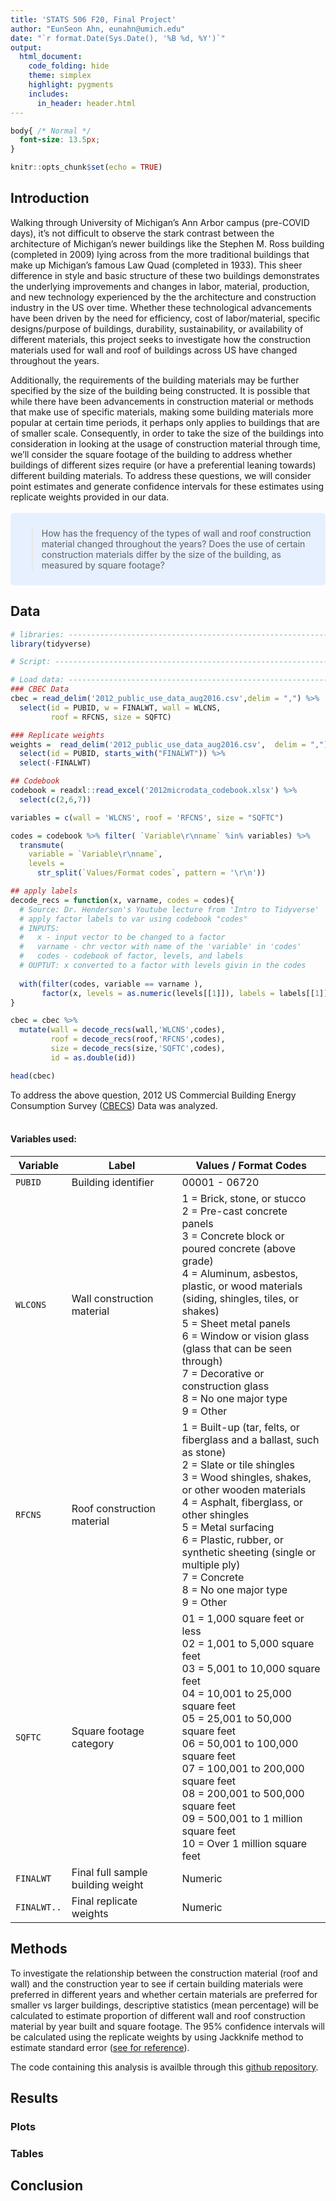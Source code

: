 ```yaml
---
title: 'STATS 506 F20, Final Project'
author: "EunSeon Ahn, eunahn@umich.edu"
date: "`r format.Date(Sys.Date(), '%B %d, %Y')`"
output: 
  html_document:
    code_folding: hide
    theme: simplex
    highlight: pygments
    includes:
      in_header: header.html
---
```


```css
body{ /* Normal */
  font-size: 13.5px;
}
```

```r
knitr::opts_chunk$set(echo = TRUE)
```

<!-- Your report should be approximately two pages in length if printed and no more than 3 pages long. You should included at least 1 but no more than 3 tabular or graphical elements. The word count for the report should be between 200 and 600 words. -->

## Introduction 
<!-- Introduction: Approximately 2-3 paragraphs explaining what your question is, why it is interesting, and ending with a high level description of the analysis you did (not the results) -->

Walking through University of Michigan's Ann Arbor campus (pre-COVID days), it's not difficult to observe the stark contrast between the architecture of Michigan's newer buildings like the Stephen M. Ross building (completed in 2009) lying across from the more traditional buildings that make up Michigan's famous Law Quad (completed in 1933). This sheer difference in style and basic structure of these two buildings demonstrates the underlying improvements and changes in labor, material, production, and new technology experienced by the the architecture and construction industry in the US over time. Whether these technological advancements have been driven by the need for efficiency, cost of labor/material, specific designs/purpose of buildings, durability, sustainability, or availability of different materials, this project seeks to investigate how the construction materials used for wall and roof of buildings across US have changed throughout the years. 

Additionally, the requirements of the building materials may be further specified by the size of the building being constructed. It is possible that while there have been advancements in construction material or methods that make use of specific materials, making some building materials more popular at certain time periods, it perhaps only applies to buildings that are of smaller scale. Consequently, in order to take the size of the buildings into consideration in looking at the usage of construction material through time, we'll consider the square footage of the building to address whether buildings of different sizes require (or have a preferential leaning towards) different building materials. To address these questions, we will consider point estimates and generate confidence intervals for these estimates using replicate weights provided in our data.
<br><br>
<style>
div.blue { background-color:#e6f0ff; border-radius: 5px; padding: 10px;}
</style>
<div class = "blue">
>How has the frequency of the types of wall and roof construction material changed throughout the years? Does the use of certain construction materials differ by the size of the building, as measured by square footage?
</div>

## Data 

```r
# libraries: ------------------------------------------------------------------
library(tidyverse)

# Script: ---------------------------------------------------------------------

# Load data: ------------------------------------------------------------------
### CBEC Data
cbec = read_delim('2012_public_use_data_aug2016.csv',delim = ",") %>%
  select(id = PUBID, w = FINALWT, wall = WLCNS, 
         roof = RFCNS, size = SQFTC)

### Replicate weights
weights =  read_delim('2012_public_use_data_aug2016.csv',  delim = ",") %>% 
  select(id = PUBID, starts_with("FINALWT")) %>% 
  select(-FINALWT)

## Codebook
codebook = readxl::read_excel('2012microdata_codebook.xlsx') %>% 
  select(c(2,6,7)) 

variables = c(wall = 'WLCNS', roof = 'RFCNS', size = "SQFTC")

codes = codebook %>% filter( `Variable\r\nname` %in% variables) %>%
  transmute(
    variable = `Variable\r\nname`,
    levels =
      str_split(`Values/Format codes`, pattern = '\r\n'))

## apply labels
decode_recs = function(x, varname, codes = codes){
  # Source: Dr. Henderson's Youtube lecture from 'Intro to Tidyverse'
  # apply factor labels to var using codebook "codes"
  # INPUTS: 
  #   x - input vector to be changed to a factor
  #   varname - chr vector with name of the 'variable' in 'codes'
  #   codes - codebook of factor, levels, and labels
  # OUPTUT: x converted to a factor with levels givin in the codes 
  
  with(filter(codes, variable == varname ), 
       factor(x, levels = as.numeric(levels[[1]]), labels = labels[[1]]))
}

cbec = cbec %>%
  mutate(wall = decode_recs(wall,'WLCNS',codes),
         roof = decode_recs(roof,'RFCNS',codes),
         size = decode_recs(size,'SQFTC',codes),
         id = as.double(id))

head(cbec)
```

To address the above question, 2012 US Commercial Building Energy Consumption Survey ([CBECS](https://www.eia.gov/consumption/commercial/data/2012/index.php?view=microdata)) Data was analyzed.  
<br>

#### Variables used:   

|  Variable  | Label | Values / Format Codes | 
| ------------ | -------------------------|---------------------------------- |
|`PUBID`| Building identifier | 00001 - 06720 |
| `WLCONS` | Wall construction material | 1 = Brick, stone, or stucco<br>2 = Pre-cast concrete panels<br>3 = Concrete block or poured concrete (above grade)<br>4 = Aluminum, asbestos, plastic, or wood materials (siding, shingles, tiles, or shakes)<br>5 = Sheet metal panels<br>6 = Window or vision glass (glass that can be seen through)<br>7 = Decorative or construction glass<br>8 = No one major type<br>9 = Other|
| `RFCNS`  | Roof construction material | 1 = Built-up (tar, felts, or fiberglass and a ballast, such as stone)<br>2 = Slate or tile shingles<br>3 = Wood shingles, shakes, or other wooden materials<br>4 = Asphalt, fiberglass, or other shingles<br>5 = Metal surfacing<br>6 = Plastic, rubber, or synthetic sheeting (single or multiple ply)<br>7 = Concrete<br>8 = No one major type<br>9 = Other|
| `SQFTC`    | Square footage category | 01 = 1,000 square feet or less <br>02 = 1,001 to 5,000 square feet <br>03 = 5,001 to 10,000 square feet<br>04 = 10,001 to 25,000 square feet<br>05 = 25,001 to 50,000 square feet<br>06 = 50,001 to 100,000 square feet <br>07 = 100,001 to 200,000 square feet<br>08 = 200,001 to 500,000 square feet<br>09 = 500,001 to 1 million square feet<br>10 = Over 1 million square feet|
|`FINALWT`| Final full sample building weight | Numeric|
|`FINALWT..`| Final replicate weights | Numeric|

## Methods

<!-- Data / Methods: Describe your data source and the methods you used. There should be enough detail here that I could repeat your analysis. Focus on what you did, not how you did it. Include a sentence with a link to a GitHub repository containing your code. -->

To investigate the relationship between the construction material (roof and wall) and the construction year to see if certain building materials were preferred in different years and whether certain materials are preferred for smaller vs larger buildings, descriptive statistics (mean percentage) will be calculated to estimate proportion of different wall and roof construction material by year built and square footage. The 95% confidence intervals will be calculated using the replicate weights by using Jackknife method to estimate standard error ([see for reference](https://www.eia.gov/consumption/commercial/data/2012/pdf/user_guide_public_use_aug2016.pdf)).

The code containing this analysis is availble through this [github repository](https://github.com/EunseonAhn/FinalProject_506).

## Results{.tabset .tabset-fade .tabset-pills}

<!-- Results: What did you find? This should be the largest section and is where all of your tabular/graphical elements go. -->

### Plots

### Tables

## Conclusion

<!-- Conclusion / Discussion: What do your results allow us to conclude about the question you posed? What are the strengths and limitations of your analysis? -->

